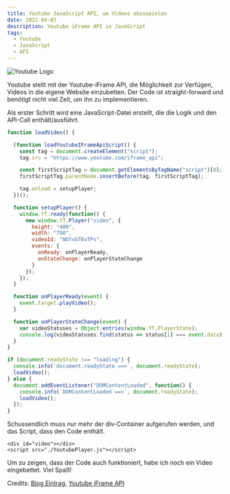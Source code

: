 ```yaml
---
title: Youtube JavaScript API, um Videos abzuspielen
date: 2022-04-07
description: Youtube iFrame API in JavaScript
tags:
  - Youtube
  - JavaScript
  - API
---
```


![Youtube Logo](./yt-logo.png)

Youtube stellt mit der Youtube-iFrame API, die Möglichkeit zur Verfügen, Videos in die eigene Website einzubetten.
Der Code ist straight-forward und benötigt nicht viel Zeit, um ihn zu implementieren.

Als erster Schritt wird eine JavaScript-Datei erstellt, die die Logik und den API-Call enthält/ausführt.

```js
function loadVideo() {

  (function loadYoutubeIFrameApiScript() {
    const tag = document.createElement("script");
    tag.src = "https://www.youtube.com/iframe_api";

    const firstScriptTag = document.getElementsByTagName("script")[0];
    firstScriptTag.parentNode.insertBefore(tag, firstScriptTag);

    tag.onload = setupPlayer;
  })();

  function setupPlayer() {
    window.YT.ready(function() {
      new window.YT.Player("video", {
        height: "400",
        width: "700",
        videoId: "NUYvbT6vTPs",
        events: {
          onReady: onPlayerReady,
          onStateChange: onPlayerStateChange
        }
      });
    });
  }

  function onPlayerReady(event) {
    event.target.playVideo();
  }

  function onPlayerStateChange(event) {
    var videoStatuses = Object.entries(window.YT.PlayerState);
    console.log(videoStatuses.find(status => status[1] === event.data)[0]);
  }
}

if (document.readyState !== "loading") {
  console.info(`document.readyState ==>`, document.readyState);
  loadVideo();
} else {
  document.addEventListener("DOMContentLoaded", function() {
    console.info(`DOMContentLoaded ==>`, document.readyState);
    loadVideo();
  });
}

```

Schussendlich muss nur mehr der div-Container aufgerufen werden, und das Script, dass den Code enthält.

```
<div id="video"></div>
<script src="./YoutubePlayer.js"></script>
```

Um zu zeigen, dass der Code auch funktioniert, habe ich noch ein Video eingebettet. Viel Spaß!

<div id="video"></div>
<script src="./YoutubePlayer.js"></script>

Credits:
[Blog Eintrag](https://dev.to/dance2die/youtube-iframe-api-yt-player-is-not-a-constructor-pa6),
[Youtube iFrame API](https://developers.google.com/youtube/iframe_api_reference?hl=de)
